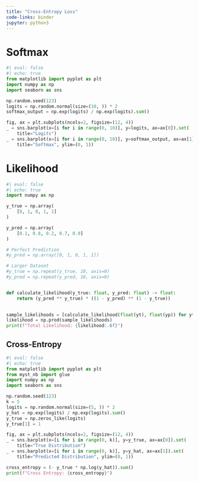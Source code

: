 ```yaml
---
title: "Cross-Entropy Loss"
code-links: binder
jupyter: python3
---
```



# Softmax

```python
#| eval: false
#| echo: true
from matplotlib import pyplot as plt
import numpy as np
import seaborn as sns

np.random.seed(123)
logits = np.random.normal(size=(10, )) * 2
softmax_output = np.exp(logits) / np.exp(logits).sum()

fig, ax = plt.subplots(ncols=2, figsize=(12, 4))
_ = sns.barplot(x=[i for i in range(0, 10)], y=logits, ax=ax[0]).set(
    title="Logits")
_ = sns.barplot(x=[i for i in range(0, 10)], y=softmax_output, ax=ax[1]).set(
    title="Softmax", ylim=(0, 1))
```

# Likelihood

```python
#| eval: false
#| echo: true
import numpy as np

y_true = np.array(
    [0, 1, 0, 1, 1]
)

y_pred = np.array(
    [0.1, 0.8, 0.2, 0.7, 0.9]
)

# Perfect Prediction
#y_pred = np.array([0, 1, 0, 1, 1])

# Larger Dataset
#y_true = np.repeat(y_true, 10, axis=0)
#y_pred = np.repeat(y_pred, 10, axis=0)


def calculate_likelihood(y_true: float, y_pred: float) -> float:
    return (y_pred ** y_true) * ((1 - y_pred) ** (1 - y_true))
 

sample_likelihoods = [calculate_likelihood(float(yt), float(yp)) for yt, yp in zip(y_true, y_pred)]
likelihood = np.prod(sample_likelihoods)
print(f"Total Likelihood: {likelihood:.6f}")
```

## Cross-Entropy

```python
#| eval: false
#| echo: true
from matplotlib import pyplot as plt
from myst_nb import glue
import numpy as np
import seaborn as sns

np.random.seed(123)
k = 5
logits = np.random.normal(size=(5, )) * 2
y_hat = np.exp(logits) / np.exp(logits).sum()
y_true = np.zeros_like(logits)
y_true[1] = 1

fig, ax = plt.subplots(ncols=2, figsize=(12, 4))
_ = sns.barplot(x=[i for i in range(0, k)], y=y_true, ax=ax[0]).set(
    title="True Distribution")
_ = sns.barplot(x=[i for i in range(0, k)], y=y_hat, ax=ax[1]).set(
    title="Predicted Distribution", ylim=(0, 1))

cross_entropy = (- y_true * np.log(y_hat)).sum()
print(f"Cross Entropy: {cross_entropy}")
```

